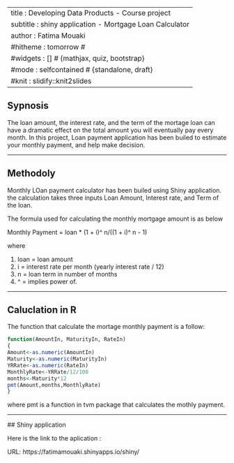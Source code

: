 ----
title       : Developing Data Products - Course project
subtitle    : shiny application - Mortgage Loan Calculator 
author      : Fatima Mouaki
#hitheme     : tomorrow      # 
#widgets     : []            # {mathjax, quiz, bootstrap}
#mode        : selfcontained # {standalone, draft}
#knit        : slidify::knit2slides
---
  
## Sypnosis
  
  The loan amount, the interest rate, and the term of the mortage loan can have a dramatic effect on the total amount you will eventually pay every month. In this project, Loan payment application has been builed to estimate your monthly payment, and help make decision. 


---
  
## Methodoly
  
  Monthly LOan payment calculator has been builed using Shiny application. the calculation takes three inputs Loan Amount, Interest rate, and Term of the loan.

The formula used for calculating the monthly mortgage amount is as below

Monthly Payment = loan * (1 + i)^ n/((1 + i)^ n - 1)

where

1. loan = loan amount
2. i = interest rate per month (yearly interest rate / 12)
3. n = loan term in number of months
4. ^ = implies power of.


----
  
## Caluclation in R
  The function that calculate the mortage monthly payment is a follow:
  
  ``` r
function(AmountIn, MaturityIn, RateIn)
{
  Amount<-as.numeric(AmountIn)
  Maturity<-as.numeric(MaturityIn)
  YRRate<-as.numeric(RateIn)
  MonthlyRate<-YRRate/12/100
  months<-Maturity*12
  pmt(Amount,months,MonthlyRate)
}
```

where pmt is a function in tvm package that calculates the mothly payment.

----
  
  ## Shiny application
  
  Here is the link to the aplication : 
  
  URL: https://fatimamouaki.shinyapps.io/shiny/
  
  
  
  
  
  
  
  


